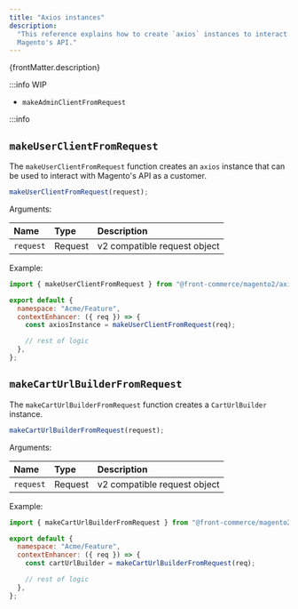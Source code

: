 ```yaml
---
title: "Axios instances"
description:
  "This reference explains how to create `axios` instances to interact with
  Magento's API."
---
```


<p>{frontMatter.description}</p>

:::info WIP

- `makeAdminClientFromRequest`

:::info

## `makeUserClientFromRequest`

The `makeUserClientFromRequest` function creates an `axios` instance that can be
used to interact with Magento's API as a customer.

```js
makeUserClientFromRequest(request);
```

Arguments:

| Name      | Type    | Description                  |
| :-------- | :------ | :--------------------------- |
| `request` | Request | v2 compatible request object |

Example:

```js
import { makeUserClientFromRequest } from "@front-commerce/magento2/axios";

export default {
  namespace: "Acme/Feature",
  contextEnhancer: ({ req }) => {
    const axiosInstance = makeUserClientFromRequest(req);

    // rest of logic
  },
};
```

## `makeCartUrlBuilderFromRequest`

The `makeCartUrlBuilderFromRequest` function creates a `CartUrlBuilder`
instance.

```js
makeCartUrlBuilderFromRequest(request);
```

Arguments:

| Name      | Type    | Description                  |
| :-------- | :------ | :--------------------------- |
| `request` | Request | v2 compatible request object |

Example:

```js
import { makeCartUrlBuilderFromRequest } from "@front-commerce/magento2/axios";

export default {
  namespace: "Acme/Feature",
  contextEnhancer: ({ req }) => {
    const cartUrlBuilder = makeCartUrlBuilderFromRequest(req);

    // rest of logic
  },
};
```
